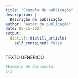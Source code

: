 ```yaml
---
title: "Exemplo de publicação"
description: |
  Descrição da publicação.
author: "Autor da publicação"
date: 05-15-2024
output:
  distill::distill_article:
    self_contained: false
---
```


TEXTO GENÉRICO

```r
#Exemplo de documento.
1+1
```


